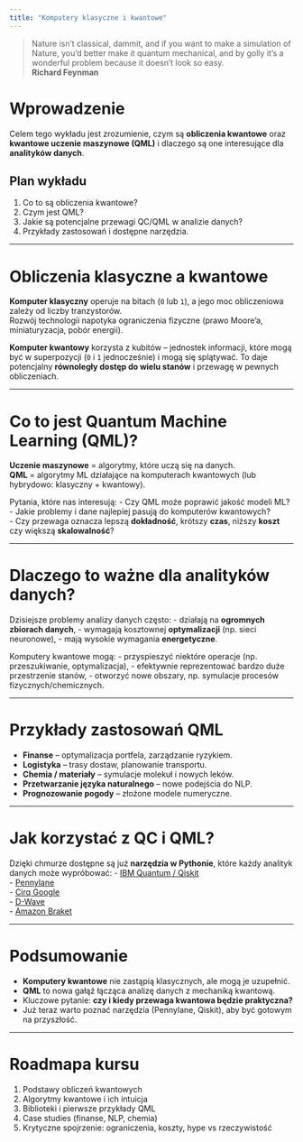 ```yaml
---
title: "Komputery klasyczne i kwantowe"
---
```


> Nature isn’t classical, dammit, and if you want to make a simulation of Nature, you’d better make it quantum mechanical, and by golly it’s a wonderful problem because it doesn’t look so easy.  
> **Richard Feynman**

# Wprowadzenie

Celem tego wykładu jest zrozumienie, czym są **obliczenia kwantowe** oraz **kwantowe uczenie maszynowe (QML)** i dlaczego są one interesujące dla **analityków danych**.

## Plan wykładu
1. Co to są obliczenia kwantowe?
2. Czym jest QML?
3. Jakie są potencjalne przewagi QC/QML w analizie danych?
4. Przykłady zastosowań i dostępne narzędzia.

---

# Obliczenia klasyczne a kwantowe

**Komputer klasyczny** operuje na bitach (`0` lub `1`), a jego moc obliczeniowa zależy od liczby tranzystorów.  
Rozwój technologii napotyka ograniczenia fizyczne (prawo Moore’a, miniaturyzacja, pobór energii).

**Komputer kwantowy** korzysta z kubitów – jednostek informacji, które mogą być w superpozycji (`0` i `1` jednocześnie) i mogą się splątywać. To daje potencjalny **równoległy dostęp do wielu stanów** i przewagę w pewnych obliczeniach.

<!-- GRAFIKA: prosta ilustracja porównująca bit i kubit (klasyczny vs kwantowy) -->

---

# Co to jest Quantum Machine Learning (QML)?

**Uczenie maszynowe** = algorytmy, które uczą się na danych.  
**QML** = algorytmy ML działające na komputerach kwantowych (lub hybrydowo: klasyczny + kwantowy).

Pytania, które nas interesują:
- Czy QML może poprawić jakość modeli ML?  
- Jakie problemy i dane najlepiej pasują do komputerów kwantowych?  
- Czy przewaga oznacza lepszą **dokładność**, krótszy **czas**, niższy **koszt** czy większą **skalowalność**?

<!-- GRAFIKA: schemat "klasyczne ML vs QML" – np. klasyczne dane na klasycznych komputerach vs klasyczne dane na komputerach kwantowych -->

---

# Dlaczego to ważne dla analityków danych?

Dzisiejsze problemy analizy danych często:
- działają na **ogromnych zbiorach danych**,
- wymagają kosztownej **optymalizacji** (np. sieci neuronowe),
- mają wysokie wymagania **energetyczne**.

Komputery kwantowe mogą:
- przyspieszyć niektóre operacje (np. przeszukiwanie, optymalizacja),
- efektywnie reprezentować bardzo duże przestrzenie stanów,
- otworzyć nowe obszary, np. symulacje procesów fizycznych/chemicznych.

---

# Przykłady zastosowań QML

- **Finanse** – optymalizacja portfela, zarządzanie ryzykiem.  
- **Logistyka** – trasy dostaw, planowanie transportu.  
- **Chemia / materiały** – symulacje molekuł i nowych leków.  
- **Przetwarzanie języka naturalnego** – nowe podejścia do NLP.  
- **Prognozowanie pogody** – złożone modele numeryczne.  

<!-- GRAFIKA: kolaż branż (finanse, chemia, logistyka, NLP, prognozy) -->

---

# Jak korzystać z QC i QML?

Dzięki chmurze dostępne są już **narzędzia w Pythonie**, które każdy analityk danych może wypróbować:
- [IBM Quantum / Qiskit](https://www.ibm.com/quantum)  
- [Pennylane](https://pennylane.ai/)  
- [Cirq Google](https://quantumai.google/cirq)  
- [D-Wave](https://www.dwavesys.com/build/getting-started/)  
- [Amazon Braket](https://aws.amazon.com/braket/)

<!-- GRAFIKA: screenshot interfejsu Pennylane albo Qiskit (prostego kodu w Pythonie) -->

---

# Podsumowanie

- **Komputery kwantowe** nie zastąpią klasycznych, ale mogą je uzupełnić.  
- **QML** to nowa gałąź łącząca analizę danych z mechaniką kwantową.  
- Kluczowe pytanie: **czy i kiedy przewaga kwantowa będzie praktyczna?**  
- Już teraz warto poznać narzędzia (Pennylane, Qiskit), aby być gotowym na przyszłość.  

---

# Roadmapa kursu

1. Podstawy obliczeń kwantowych  
2. Algorytmy kwantowe i ich intuicja  
3. Biblioteki i pierwsze przykłady QML  
4. Case studies (finanse, NLP, chemia)  
5. Krytyczne spojrzenie: ograniczenia, koszty, hype vs rzeczywistość  

<!-- GRAFIKA: prosta infografika roadmapy – 5 kroków z ikonami -->